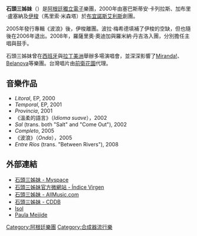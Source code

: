 {{Infobox musical artist
| Name                = 石頭三姊妹
| foreignname         = Entre Ríos
| Img_capt            = 
| Background          = group_or_band
| Origin              = [[阿根廷|阿根廷]][[布宜諾斯艾利斯|布宜諾斯艾利斯]]
| Genre               = 獨立電子
| Years_active        = 2000年 - 至今
| Label               = Elefant Records, Índice Virgen
| Associated_acts     = Tus Hermosos
| URL                 = 
| Current_members     = Sebastián Carreras (合成器樂手)<br>Gabriel Lucena (編曲)<br>Rosario Ortega (主唱)<br>Romina Dangelo (鼓手)
| Past_members        = Isol (主唱)<br>Paula Meijide (主唱)
}}
'''石頭三姊妹'''（{{lang-es|Entre Ríos}}）是[[阿根廷|阿根廷]][[電子音樂|獨立電子]]樂團，2000年由塞巴斯蒂安·卡列拉斯、加布里·盧塞納及[[伊梭|伊梭]]（馬里索·米森塔）於[[布宜諾斯艾利斯|布宜諾斯艾利斯]]創團。

2005年發行專輯《波浪》後，伊梭離團。波拉·梅希德填補了伊梭的空缺，但也隨後在2006年退出。2008年，羅薩里奧·奧迪加與羅米納·丹吉洛入團，分別擔任主唱與鼓手。

石頭三姊妹曾在[[西班牙|西班牙]]與[[拉丁美洲|拉丁美洲]]舉辦多場演唱會，並深深影響了[[Miranda!|Miranda!]]、[[Belanova|Belanova]]等樂團。台灣唱片由[[前衛花園唱片|前衛花園]]代理。

== 音樂作品 ==
* ''Litoral'', EP, 2000 
* ''Temporal'', EP, 2001 
* ''Provincia'', 2001
* 《溫柔的語言》（''Idioma suave''），2002
* ''Sal'' (trans. both "Salt" and "Come Out"), 2002
* ''Completo'', 2005
* 《波浪》（''Onda''），2005
* ''Entre Ríos'' (trans. "Between Rivers"), 2008

== 外部連結 ==
*[http://www.myspace.com/entrerios 石頭三姊妹 - Myspace] {{Wayback|url=http://www.myspace.com/entrerios |date=20081218191913 }} 
*[http://www.indicevirgen.com/artista_detalle.php?a_id=12 石頭三姊妹官方微網站 - Índice Virgen] {{Wayback|url=http://www.indicevirgen.com/artista_detalle.php?a_id=12 |date=20090606052539 }}
*[http://www.allmusic.com/artist/entre-rios-p727196 石頭三姊妹 - AllMusic.com] {{Wayback|url=http://www.allmusic.com/artist/entre-rios-p727196 |date=20101110235455 }}
*[https://web.archive.org/web/20070926233944/http://www.gracenote.com/music/search.html?f=artist&q=entre%20r%C3%ADos 石頭三姊妹 - CDDB]
*[http://www.isol-isol.com.ar/ Isol] {{Wayback|url=http://www.isol-isol.com.ar/ |date=20091007222934 }}
*[https://web.archive.org/web/20070928072258/http://www.paulameijide.com/ Paula Meijide]

{{DEFAULTSORT:Entre Rios}}
[[Category:阿根廷樂團|Category:阿根廷樂團]]
[[Category:合成器流行樂|Category:合成器流行樂]]

{{Band-stub}}